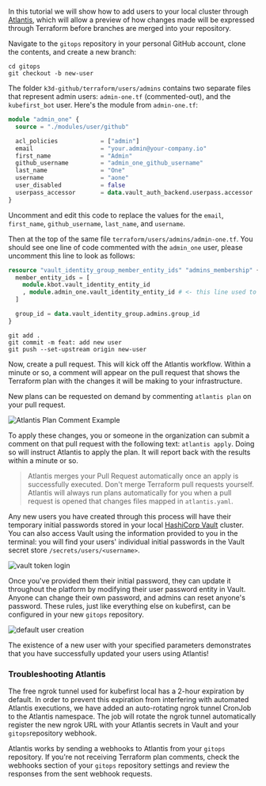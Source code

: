 In this tutorial we will show how to add users to your local cluster through [Atlantis](https://www.runatlantis.io/), which will allow a preview of how changes made will be expressed through Terraform before branches are merged into your repository.

Navigate to the `gitops` repository in your personal GitHub account, clone the contents, and create a new branch:

```shell
cd gitops
git checkout -b new-user
```

The folder `k3d-github/terraform/users/admins` contains two separate files that represent admin users: `admin-one.tf` (commented-out), and the `kubefirst_bot` user. Here's the module from `admin-one.tf`:

```terraform
module "admin_one" {
  source = "./modules/user/github"

  acl_policies            = ["admin"]
  email                   = "your.admin@your-company.io"
  first_name              = "Admin"
  github_username         = "admin_one_github_username"
  last_name               = "One"
  username                = "aone"
  user_disabled           = false
  userpass_accessor       = data.vault_auth_backend.userpass.accessor
}
```

Uncomment and edit this code to replace the values for the `email`, `first_name`, `github_username`, `last_name`, and `username`.

Then at the top of the same file `terraform/users/admins/admin-one.tf`. You should see one line of code commented with the `admin_one` user, please uncomment this line to look as follows:

```terraform
resource "vault_identity_group_member_entity_ids" "admins_membership" {
  member_entity_ids = [
    module.kbot.vault_identity_entity_id
    , module.admin_one.vault_identity_entity_id # <- this line used to be commented
  ]

  group_id = data.vault_identity_group.admins.group_id
}
```

```shell
git add .
git commit -m feat: add new user
git push --set-upstream origin new-user
```

Now, create a pull request. This will kick off the Atlantis workflow. Within a minute or so, a comment will appear on the pull request that shows the Terraform plan with the changes it will be making to your infrastructure.

New plans can be requested on demand by commenting `atlantis plan` on your pull request.

![Atlantis Plan Comment Example](../../../img/common/github/atlantis-comments.png)

To apply these changes, you or someone in the organization can submit a comment on that pull request with the following text: `atlantis apply`. Doing so will instruct Atlantis to apply the plan. It will report back with the results within a minute or so.

> Atlantis merges your Pull Request automatically once an apply is successfully executed. Don't merge Terraform pull requests yourself. Atlantis will always run plans automatically for you when a pull request is opened that changes files mapped in `atlantis.yaml`.

Any new users you have created through this process will have their temporary initial passwords stored in your local [HashiCorp Vault](https://argocd.kubefirst.dev/applications/vault) cluster. You can also access Vault using the information provided to you in the terminal: you will find your users' individual initial passwords in the Vault secret store `/secrets/users/<username>`.

![vault token login](../../../img/kubefirst/local/vault-token-login.png)

Once you've provided them their initial password, they can update it throughout the platform by modifying their user password entity in Vault. Anyone can change their own password, and admins can reset anyone's password. These rules, just like everything else on kubefirst, can be configured in your new `gitops` repository.

![default user creation](../../../img/kubefirst/local/default-user-creation.png)

The existence of a new user with your specified parameters demonstrates that you have successfully updated your users using Atlantis!

### Troubleshooting Atlantis

The free ngrok tunnel used for kubefirst local has a 2-hour expiration by default. In order to prevent this expiration from interfering with automated Atlantis executions, we have added an auto-rotating ngrok tunnel CronJob to the Atlantis namespace. The job will rotate the ngrok tunnel automatically register the new ngrok URL with your Atlantis secrets in Vault and your `gitops`repository webhook.

Atlantis works by sending a webhooks to Atlantis from your `gitops` repository. If you're not receiving Terraform plan comments, check the webhooks section of your `gitops` repository settings and review the responses from the sent webhook requests.